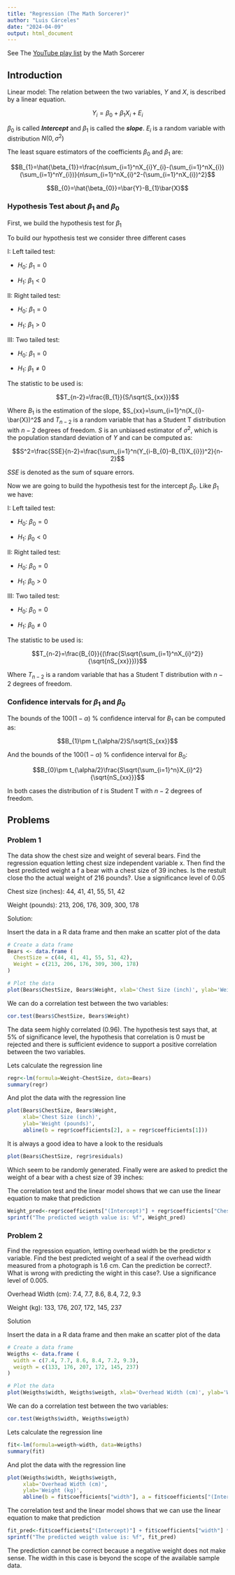 ```yaml
---
title: "Regression (The Math Sorcerer)"
author: "Luis Cárceles"
date: "2024-04-09"
output: html_document
---
```


See The [YouTube play list](https://www.youtube.com/playlist?list=PLO1y6V1SXjjNzyx0pl5M0O_rVMlHN0ZZ0) by the Math Sorcerer

## Introduction

Linear model: The relation between the two variables, $Y$ and $X$, is described by a linear equation.

$$Y_{i}=\beta_{0}+\beta_{1}X_{i}+E_{i}$$

$\beta_{0}$ is called ***Intercept*** and $\beta_{1}$ is called the ***slope***. $E_{i}$ is a random variable with distribution $N(0,\sigma^2)$

The least square estimators of the coefficients $\beta_{0}$ and $\beta_{1}$ are:

$$B_{1}=\hat{\beta_{1}}=\frac{n\sum_{i=1}^nX_{i}Y_{i}-(\sum_{i=1}^nX_{i})(\sum_{i=1}^nY_{i})}{n\sum_{i=1}^nX_{i}^2-(\sum_{i=1}^nX_{i})^2}$$

$$B_{0}=\hat{\beta_{0}}=\bar{Y}-B_{1}\bar{X}$$

### Hypothesis Test about $\beta_{1}$ and $\beta_{0}$

First, we build the hypothesis test for $\beta_{1}$

To build our hypothesis test we consider three different cases

I: Left tailed test:

-   $H_{0}$: $\beta_{1}=0$

-   $H_{1}$: $\beta_{1}<0$

II: Right tailed test:

-   $H_{0}$: $\beta_{1}=0$

-   $H_{1}$: $\beta_{1}>0$

III: Two tailed test:

-   $H_{0}$: $\beta_{1}=0$

-   $H_{1}$: $\beta_{1}\ne0$

The statistic to be used is:

$$T_{n-2}=\frac{B_{1}}{S/\sqrt{S_{xx}}}$$

Where $B_{1}$ is the estimation of the slope, $S_{xx}=\sum_{i=1}^n(X_{i}-\bar{X})^2$ and $T_{n-2}$ is a random variable that has a Student T distribution with $n-2$ degrees of freedom. $S$ is an unbiased estimator of $\sigma^2$, which is the population standard deviation of $Y$ and can be computed as:

$$S^2=\frac{SSE}{n-2}=\frac{\sum_{i=1}^n(Y_{i-B_{0}-B_{1}X_{i}})^2}{n-2}$$

$SSE$ is denoted as the sum of square errors.

Now we are going to build the hypothesis test for the intercept $\beta_{0}$. Like $\beta_{1}$ we have:

I: Left tailed test:

-   $H_{0}$: $\beta_{0}=0$

-   $H_{1}$: $\beta_{0}<0$

II: Right tailed test:

-   $H_{0}$: $\beta_{0}=0$

-   $H_{1}$: $\beta_{0}>0$

III: Two tailed test:

-   $H_{0}$: $\beta_{0}=0$

-   $H_{1}$: $\beta_{0}\ne0$

The statistic to be used is:

$$T_{n-2}=\frac{B_{0}}{(\frac{S\sqrt{\sum_{i=1}^nX_{i}^2}}{\sqrt{nS_{xx}}})}$$

Where $T_{n-2}$ is a random variable that has a Student T distribution with $n-2$ degrees of freedom.

### Confidence intervals for $\beta_{1}$ and $\beta_{0}$

The bounds of the $100(1-\alpha)$ % confidence interval for $B_{1}$ can be computed as:

$$B_{1}\pm t_{\alpha/2}S/\sqrt{S_{xx}}$$

And the bounds of the $100(1-\alpha)$ % confidence interval for $B_{0}$:

$$B_{0}\pm t_{\alpha/2}\frac{S\sqrt{\sum_{i=1}^n}X_{i}^2}{\sqrt{nS_{xx}}}$$

In both cases the distribution of $t$ is Student T with $n-2$ degrees of freedom.


## Problems

### Problem 1

The data show the chest size and weight of several bears. Find the regression equation letting chest size independent variable x. Then find the best predicted weight a f a bear with a chest size of 39 inches. Is the restult  close tho the actual weight of 216 pounds?. Use a significance level of 0.05

Chest size (inches): 44, 41, 41, 55, 51, 42

Weight (pounds): 213, 206, 176, 309, 300, 178

Solution:

Insert the data in a R data frame and then make an scatter plot of the data

```r
# Create a data frame
Bears <- data.frame (
  ChestSize = c(44, 41, 41, 55, 51, 42),
  Weight = c(213, 206, 176, 309, 300, 178)
)

# Plot the data
plot(Bears$ChestSize, Bears$Weight, xlab='Chest Size (inch)', ylab='Weight (pounds)')

```

We can do a correlation test between the two variables:

```r
cor.test(Bears$ChestSize, Bears$Weight)
```

The data seem highly correlated (0.96). The hypothesis test says that, at 5% of significance level, the hypothesis that correlation is 0 must be rejected and there is sufficient evidence to support a positive correlation between the two variables.

Lets calculate the regression line

```r
regr<-lm(formula=Weight~ChestSize, data=Bears)
summary(regr)
```

And plot the data with the regression line

```r
plot(Bears$ChestSize, Bears$Weight, 
     xlab='Chest Size (inch)', 
     ylab='Weight (pounds)', 
     abline(b = regr$coefficients[2], a = regr$coefficients[1]))
```


It is always a good idea to have a look to the residuals

```r
plot(Bears$ChestSize, regr$residuals)
```

Which seem to be randomly generated.
Finally were are asked to predict the weight of a bear with a chest size of 39 inches:

The correlation test and the linear model shows that we can use the linear equation to make that prediction

```r
Weight_pred<-regr$coefficients["(Intercept)"] + regr$coefficients["ChestSize"] * 39
sprintf("The predicted weigth value is: %f", Weight_pred)
```

### Problem 2

Find the regression equation, letting overhead width be the predictor x variable. Find the best predicted weight of a seal if the overhead width measured from a photograph is 1.6 cm. Can the prediction be correct?. What is wrong with predicting the wight in this case?. Use a significance level of 0.005.

Overhead Width (cm): 7.4, 7.7, 8.6, 8.4, 7.2, 9.3

Weight (kg): 133, 176, 207, 172, 145, 237

Solution

Insert the data in a R data frame and then make an scatter plot of the data

```r
# Create a data frame
Weigths <- data.frame (
  width = c(7.4, 7.7, 8.6, 8.4, 7.2, 9.3), 
  weigth = c(133, 176, 207, 172, 145, 237)
)

# Plot the data
plot(Weigths$width, Weigths$weigth, xlab='Overhead Width (cm)', ylab='Weight (kg)')

```

We can do a correlation test between the two variables:

```r
cor.test(Weigths$width, Weigths$weigth)
```

Lets calculate the regression line

```r
fit<-lm(formula=weigth~width, data=Weigths)
summary(fit)
```

And plot the data with the regression line

```r
plot(Weigths$width, Weigths$weigth, 
     xlab='Overhead Width (cm)', 
     ylab='Weight (kg)', 
     abline(b = fit$coefficients["width"], a = fit$coefficients["(Intercept)"]))
```

The correlation test and the linear model shows that we can use the linear equation to make that prediction

```r
fit_pred<-fit$coefficients["(Intercept)"] + fit$coefficients["width"] * 1.6
sprintf("The predicted weigth value is: %f", fit_pred)
```
The prediction cannot be correct because a negative weight does not make sense. The width in this case is beyond the scope of the available sample data.